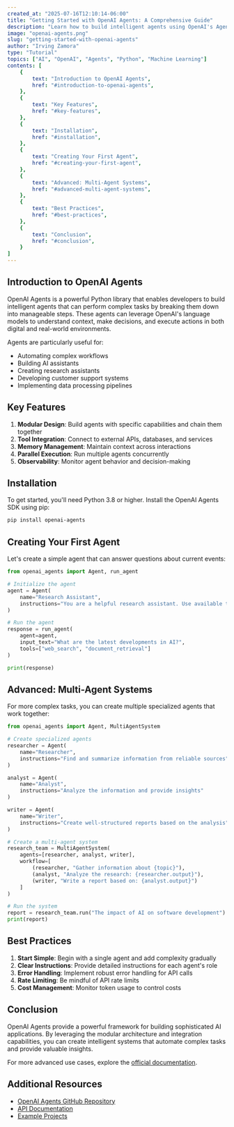 ```yaml
---
created_at: "2025-07-16T12:10:14-06:00"
title: "Getting Started with OpenAI Agents: A Comprehensive Guide"
description: "Learn how to build intelligent agents using OpenAI's Agents SDK. This guide covers everything from basic setup to creating sophisticated multi-agent systems."
image: "openai-agents.png"
slug: "getting-started-with-openai-agents"
author: "Irving Zamora"
type: "Tutorial"
topics: ["AI", "OpenAI", "Agents", "Python", "Machine Learning"]
contents: [
    {
        text: "Introduction to OpenAI Agents",
        href: "#introduction-to-openai-agents",
    },
    {
        text: "Key Features",
        href: "#key-features",
    },
    {
        text: "Installation",
        href: "#installation",
    },
    {
        text: "Creating Your First Agent",
        href: "#creating-your-first-agent",
    },
    {
        text: "Advanced: Multi-Agent Systems",
        href: "#advanced-multi-agent-systems",
    },
    {
        text: "Best Practices",
        href: "#best-practices",
    },
    {
        text: "Conclusion",
        href: "#conclusion",
    }
]
---
```


## Introduction to OpenAI Agents

OpenAI Agents is a powerful Python library that enables developers to build intelligent agents that can perform complex tasks by breaking them down into manageable steps. These agents can leverage OpenAI's language models to understand context, make decisions, and execute actions in both digital and real-world environments.

Agents are particularly useful for:
- Automating complex workflows
- Building AI assistants
- Creating research assistants
- Developing customer support systems
- Implementing data processing pipelines

## Key Features

1. **Modular Design**: Build agents with specific capabilities and chain them together
2. **Tool Integration**: Connect to external APIs, databases, and services
3. **Memory Management**: Maintain context across interactions
4. **Parallel Execution**: Run multiple agents concurrently
5. **Observability**: Monitor agent behavior and decision-making

## Installation

To get started, you'll need Python 3.8 or higher. Install the OpenAI Agents SDK using pip:

```bash
pip install openai-agents
```

## Creating Your First Agent

Let's create a simple agent that can answer questions about current events:

```python
from openai_agents import Agent, run_agent

# Initialize the agent
agent = Agent(
    name="Research Assistant",
    instructions="You are a helpful research assistant. Use available tools to find accurate information."
)

# Run the agent
response = run_agent(
    agent=agent,
    input_text="What are the latest developments in AI?",
    tools=["web_search", "document_retrieval"]
)

print(response)
```

## Advanced: Multi-Agent Systems

For more complex tasks, you can create multiple specialized agents that work together:

```python
from openai_agents import Agent, MultiAgentSystem

# Create specialized agents
researcher = Agent(
    name="Researcher",
    instructions="Find and summarize information from reliable sources"
)

analyst = Agent(
    name="Analyst",
    instructions="Analyze the information and provide insights"
)

writer = Agent(
    name="Writer",
    instructions="Create well-structured reports based on the analysis"
)

# Create a multi-agent system
research_team = MultiAgentSystem(
    agents=[researcher, analyst, writer],
    workflow=[
        (researcher, "Gather information about {topic}"),
        (analyst, "Analyze the research: {researcher.output}"),
        (writer, "Write a report based on: {analyst.output}")
    ]
)

# Run the system
report = research_team.run("The impact of AI on software development")
print(report)
```

## Best Practices

1. **Start Simple**: Begin with a single agent and add complexity gradually
2. **Clear Instructions**: Provide detailed instructions for each agent's role
3. **Error Handling**: Implement robust error handling for API calls
4. **Rate Limiting**: Be mindful of API rate limits
5. **Cost Management**: Monitor token usage to control costs

## Conclusion

OpenAI Agents provide a powerful framework for building sophisticated AI applications. By leveraging the modular architecture and integration capabilities, you can create intelligent systems that automate complex tasks and provide valuable insights.

For more advanced use cases, explore the [official documentation](https://openai.github.io/openai-agents-python/).

## Additional Resources

- [OpenAI Agents GitHub Repository](https://github.com/openai/openai-agents)
- [API Documentation](https://platform.openai.com/docs/agents-sdk)
- [Example Projects](https://cookbook.openai.com/topic/agents)
